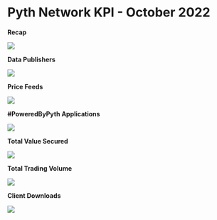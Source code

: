 # Pyth Network KPI - October 2022

**Recap**

![](../../../images/kpi/october-22/pyth_momentum_october-1.jpg)

**Data Publishers**

![](../../../images/kpi/october-22/Publisher%20Growth%20October.png)

**Price Feeds**

![](../../../images/kpi/october-22/Price%20Feeds%20October.png)

**#PoweredByPyth Applications**

![](../../../images/kpi/october-22/dApp%20Integration%20October.png)

**Total Value Secured**

![](../../../images/kpi/october-22/October%20dApps%20TVS.png)

**Total Trading Volume**

![](../../../images/kpi/october-22/October%20Trading%20Volume.png)

**Client Downloads**

![](../../../images/kpi/october-22/Client%20Downloads%20Cumulative%20October.png)
